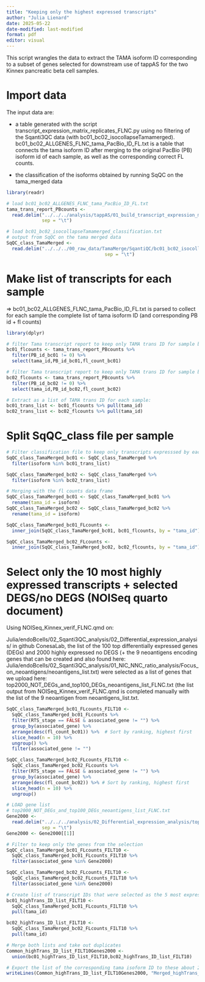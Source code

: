 ```yaml
---
title: "Keeping only the highest expressed transcripts"
author: "Julia Lienard"
date: 2025-05-22
date-modified: last-modified
format: pdf
editor: visual
---
```


This script wrangles the data to extract the TAMA isoform ID corresponding to a subset of genes selected for downstream use of tappAS for the two Kinnex pancreatic beta cell samples.

# Import data

The input data are:

-   a table generated with the script transcript_expression_matrix_replicates_FLNC.py using no filtering of the Sqanti3QC data (with bc01_bc02_isocollapseTamamerged). bc01_bc02_ALLGENES_FLNC_tama_PacBio_ID_FL.txt is a table that connects the tama isoform ID after merging to the original PacBio (PB) isoform id of each sample, as well as the corresponding correct FL counts.

-   the classification of the isoforms obtained by running SqQC on the tama_merged data

```r
library(readr)

# load bc01_bc02_ALLGENES_FLNC_tama_PacBio_ID_FL.txt
tama_trans_report_PBcounts <- 
  read.delim("../../../analysis/tappAS/01_build_transcript_expression_matrix_ALL/bc01_bc02_ALLGENES_FLNC_tama_PacBio_ID_FL.txt", 
             sep = "\t")

# load bc01_bc02_isocollapseTamamerged_classification.txt
# output from SqQC on the tama merged data
SqQC_class_TamaMerged <- 
  read.delim("../../../00_raw_data/TamaMerge/SqantiQC/bc01_bc02_isocollapseTamamerged_classification.txt", 
                                    sep = "\t")
```

# Make list of transcripts for each sample

=\> bc01_bc02_ALLGENES_FLNC_tama_PacBio_ID_FL.txt is parsed to collect for each sample the complete list of tama isoform ID (and corresponding PB id + fl counts)

```r
library(dplyr)

# filter Tama transcript report to keep only TAMA trans ID for sample bc01 (stress)
bc01_flcounts <- tama_trans_report_PBcounts %>% 
  filter(PB_id_bc01 != 0) %>% 
  select(tama_id,PB_id_bc01,fl_count_bc01)

# filter Tama transcript report to keep only TAMA trans ID for sample bc02 (control)
bc02_flcounts <- tama_trans_report_PBcounts %>% 
  filter(PB_id_bc02 != 0) %>% 
  select(tama_id,PB_id_bc02,fl_count_bc02)

# Extract as a list of TAMA trans ID for each sample:
bc01_trans_list <- bc01_flcounts %>% pull(tama_id)
bc02_trans_list <- bc02_flcounts %>% pull(tama_id)
```

# Split SqQC_class file per sample

```r
# Filter classification file to keep only transcripts expresssed by each sample
SqQC_class_TamaMerged_bc01 <- SqQC_class_TamaMerged %>% 
  filter(isoform %in% bc01_trans_list)

SqQC_class_TamaMerged_bc02 <- SqQC_class_TamaMerged %>% 
  filter(isoform %in% bc02_trans_list)
```

```r
# Merging with the fl counts data frame
SqQC_class_TamaMerged_bc01 <- SqQC_class_TamaMerged_bc01 %>%
  rename(tama_id = isoform)
SqQC_class_TamaMerged_bc02 <- SqQC_class_TamaMerged_bc02 %>%
  rename(tama_id = isoform)

SqQC_class_TamaMerged_bc01_FLcounts <- 
  inner_join(SqQC_class_TamaMerged_bc01, bc01_flcounts, by = "tama_id")

SqQC_class_TamaMerged_bc02_FLcounts <- 
  inner_join(SqQC_class_TamaMerged_bc02, bc02_flcounts, by = "tama_id")
```

# Select only the 10 most highly expressed transcripts + selected DEGS/no DEGS (NOISeq quarto document)

Using NOISeq_Kinnex_verif_FLNC.qmd on:

Julia/endoBcells/02_Sqanti3QC_analysis/02_Differential_expression_analysis/ in github ConesaLab, the list of the 100 top differentially expressed genes (DEGs) and 2000 highly expressed no DEGS (+ the 9 neoantigens encoding genes that can be created and also found here: Julia/endoBcells/02_Sqanti3QC_analysis/01_NIC_NNC_ratio_analysis/Focus_on_neoantigens/neoantigens_list.txt) were selected as a list of genes that we upload here: top2000_NOT_DEGs_and_top100_DEGs_neoantigens_list_FLNC.txt (the list output from NOISeq_Kinnex_verif_FLNC.qmd is completed manually with the list of the 9 neoantigen from neoantigens_list.txt.

```r
SqQC_class_TamaMerged_bc01_FLcounts_FILT10 <- 
  SqQC_class_TamaMerged_bc01_FLcounts %>%
  filter(RTS_stage == FALSE & associated_gene != "") %>%
  group_by(associated_gene) %>%
  arrange(desc(fl_count_bc01)) %>%  # Sort by ranking, highest first
  slice_head(n = 10) %>%
  ungroup() %>%
  filter(associated_gene != "")

SqQC_class_TamaMerged_bc02_FLcounts_FILT10 <- 
  SqQC_class_TamaMerged_bc02_FLcounts %>%
  filter(RTS_stage == FALSE & associated_gene != "") %>%
  group_by(associated_gene) %>%
  arrange(desc(fl_count_bc02)) %>% # Sort by ranking, highest first
  slice_head(n = 10) %>%
  ungroup() 

# LOAD gene list
# top2000_NOT_DEGs_and_top100_DEGs_neoantigens_list_FLNC.txt
Gene2000 <- 
  read.delim("../../../analysis/02_Differential_expression_analysis/top2000_NOT_DEGs_and_top100_DEGs_neoantigens_list_FLNC.txt", 
             sep = "\t")
Gene2000 <- Gene2000[[1]]

# Filter to keep only the genes from the selection
SqQC_class_TamaMerged_bc01_FLcounts_FILT10 <- 
  SqQC_class_TamaMerged_bc01_FLcounts_FILT10 %>% 
  filter(associated_gene %in% Gene2000)

SqQC_class_TamaMerged_bc02_FLcounts_FILT10 <- 
  SqQC_class_TamaMerged_bc02_FLcounts_FILT10 %>% 
  filter(associated_gene %in% Gene2000)
```

```r
# Create list of transcript IDs that were selected as the 5 most expressed per gene
bc01_highTrans_ID_list_FILT10 <- 
  SqQC_class_TamaMerged_bc01_FLcounts_FILT10 %>% 
  pull(tama_id)

bc02_highTrans_ID_list_FILT10 <- 
  SqQC_class_TamaMerged_bc02_FLcounts_FILT10 %>% 
  pull(tama_id)

# Merge both lists and take out duplicates
Common_highTrans_ID_list_FILT10Genes2000 <- 
  union(bc01_highTrans_ID_list_FILT10,bc02_highTrans_ID_list_FILT10)

# Export the list of the corresponding tama isoform ID to these about 2100 genes:
writeLines(Common_highTrans_ID_list_FILT10Genes2000, "Merged_highTrans_ID_FILT10Genes2000_list_FLNC.txt")
```

